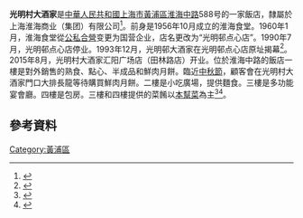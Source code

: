 '''光明村大酒家'''是[[中華人民共和國|中華人民共和國]][[上海市|上海市]][[黃浦區|黃浦區]][[淮海中路|淮海中路]]588号的一家飯店，隸屬於上海淮海商业（集团）有限公司<ref>{{cite news |title=光明村 |url=http://www.huaihai-group.com.cn/zypp/info_12.aspx?itemid=310 |publisher=上海淮海商业（集团）有限公司}}</ref>。前身是1956年10月成立的淮海食堂。1960年1月，淮海食堂從[[公私合營|公私合營]]变更为国营企业，店名更改为“光明邨点心店”。1990年7月，光明邨点心店停业。1993年12月，光明邨大酒家在光明邨点心店原址揭幕<ref>{{cite news |title=淮海路上光明邨大酒家 传承60年经典 |url=http://qikan.chaoxing.com/detail_38502727e7500f261788a48e410f54f07fdd4a201beeed4b1921b0a3ea255101fc1cf1fbb4666ae6e1d7c9cec60701ae3be92133f514e68d56f20cf54a819b6b69dee07abedab1658c16b51ab12743ee20b88c6e534e6905ff2392838a1740b562b48ce5ed91eb52adfd43ad95f43916 |publisher=《食品与生活》 2016年第12期 P40-41页}}</ref>。2015年8月，光明村大酒家汇阳广场店（田林路店）开业。位於淮海中路的飯店一樓是對外銷售的熟食、點心、半成品和鮮肉月餅。臨近[[中秋節|中秋節]]，顧客會在光明村大酒家門口大排長龍等待購買鮮肉月餅。二樓是小吃廣場，提供麵食。三樓是多功能宴會廳。四樓是包房。三樓和四樓提供的菜餚以[[本幫菜|本幫菜]]為主<ref>{{cite news |title=沪上知名老字号——“光明村” |url=http://qikan.chaoxing.com/detail_38502727e7500f2673f001c37406ebdec64dc67777d542781921b0a3ea255101fc1cf1fbb4666ae6acddec1a9e9816b30db87ae1d50498e93bb16e4df81c306281dffc14bb4ba49ef57c4c7c50fa3e1f20b88c6e534e6905ff2392838a1740b562b48ce5ed91eb52adfd43ad95f43916 |publisher=《食品与生活》 2007年第3期 P39页}}</ref><ref>{{cite news |title=上海老字号丨不玩花哨讲究实在的光明邨：不与“网红”争高下 |url=https://www.thepaper.cn/newsDetail_forward_1535113 |publisher=澎湃新闻 |accessdate=2020-09-26 |archive-date=2017-10-06 |archive-url=https://web.archive.org/web/20171006235405/http://www.thepaper.cn/newsDetail_forward_1535113 |dead-url=no }}</ref>。

== 參考資料 ==
{{Reflist|2}}

[[Category:黃浦區|Category:黃浦區]]